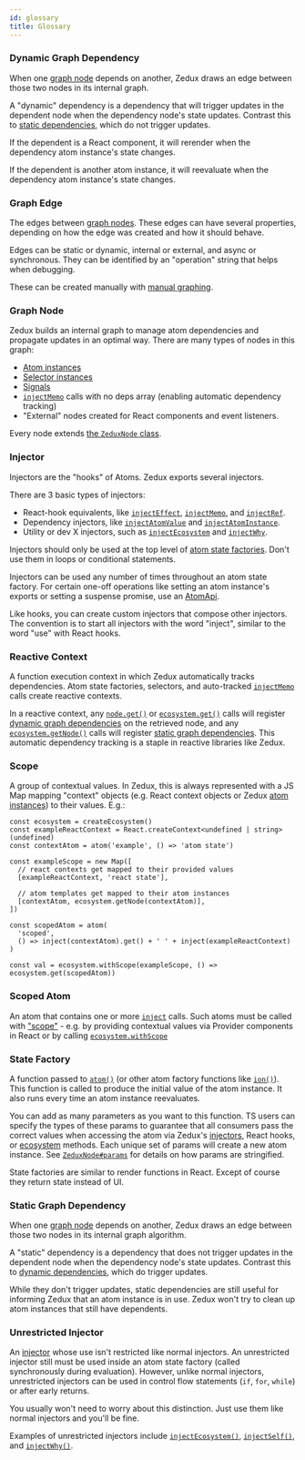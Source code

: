 ```yaml
---
id: glossary
title: Glossary
---
```


### Dynamic Graph Dependency

When one [graph node](#graph-node) depends on another, Zedux draws an edge between those two nodes in its internal graph.

A "dynamic" dependency is a dependency that will trigger updates in the dependent node when the dependency node's state updates. Contrast this to [static dependencies](#static-graph-dependency), which do not trigger updates.

If the dependent is a React component, it will rerender when the dependency atom instance's state changes.

If the dependent is another atom instance, it will reevaluate when the dependency atom instance's state changes.

### Graph Edge

The edges between [graph nodes](#graph-node). These edges can have several properties, depending on how the edge was created and how it should behave.

Edges can be static or dynamic, internal or external, and async or synchronous. They can be identified by an "operation" string that helps when debugging.

These can be created manually with [manual graphing](../../walkthrough/destruction#manual-graphing).

### Graph Node

Zedux builds an internal graph to manage atom dependencies and propagate updates in an optimal way. There are many types of nodes in this graph:

- [Atom instances](./classes/AtomInstance.mdx)
- [Selector instances](./classes/SelectorInstance.mdx)
- [Signals](./classes/Signal.mdx)
- [`injectMemo`](./injectors/injectMemo.mdx) calls with no deps array (enabling automatic dependency tracking)
- "External" nodes created for React components and event listeners.

Every node extends [the `ZeduxNode` class](./classes/ZeduxNode.mdx).

### Injector

Injectors are the "hooks" of Atoms. Zedux exports several injectors.

There are 3 basic types of injectors:

- React-hook equivalents, like [`injectEffect`](./injectors/injectEffect.mdx), [`injectMemo`](./injectors/injectMemo.mdx), and [`injectRef`](/not-done?path=./injectors/injectRef).
- Dependency injectors, like [`injectAtomValue`](./injectors/injectAtomValue.mdx) and [`injectAtomInstance`](./injectors/injectAtomInstance.mdx).
- Utility or dev X injectors, such as [`injectEcosystem`](./injectors/injectEcosystem.mdx) and [`injectWhy`](/not-done?path=./injectors/injectWhy).

Injectors should only be used at the top level of [atom state factories](#state-factory). Don't use them in loops or conditional statements.

Injectors can be used any number of times throughout an atom state factory. For certain one-off operations like setting an atom instance's exports or setting a suspense promise, use an [AtomApi](./classes/AtomApi.mdx).

Like hooks, you can create custom injectors that compose other injectors. The convention is to start all injectors with the word "inject", similar to the word "use" with React hooks.

### Reactive Context

A function execution context in which Zedux automatically tracks dependencies. Atom state factories, selectors, and auto-tracked [`injectMemo`](./injectors/injectMemo.mdx#auto-tracking) calls create reactive contexts.

In a reactive context, any [`node.get()`](./classes/ZeduxNode.mdx#get) or [`ecosystem.get()`](./classes/Ecosystem.mdx#get) calls will register [dynamic graph dependencies](#dynamic-graph-dependency) on the retrieved node, and any [`ecosystem.getNode()`](./classes/Ecosystem.mdx#getnode) calls will register [static graph dependencies](#static-graph-dependency). This automatic dependency tracking is a staple in reactive libraries like Zedux.

### Scope

A group of contextual values. In Zedux, this is always represented with a JS Map mapping "context" objects (e.g. React context objects or Zedux [atom instances](./classes/AtomInstance)) to their values. E.g.:

```tsx live ecosystemId=scope-example resultVar=val version=2
const ecosystem = createEcosystem()
const exampleReactContext = React.createContext<undefined | string>(undefined)
const contextAtom = atom('example', () => 'atom state')

const exampleScope = new Map([
  // react contexts get mapped to their provided values
  [exampleReactContext, 'react state'],

  // atom templates get mapped to their atom instances
  [contextAtom, ecosystem.getNode(contextAtom)],
])

const scopedAtom = atom(
  'scoped',
  () => inject(contextAtom).get() + ' ' + inject(exampleReactContext)
)

const val = ecosystem.withScope(exampleScope, () => ecosystem.get(scopedAtom))
```

### Scoped Atom

An atom that contains one or more [`inject`](/not-done?path=./injectors/inject) calls. Such atoms must be called with ["scope"](#scope) - e.g. by providing contextual values via Provider components in React or by calling [`ecosystem.withScope`](./classes/Ecosystem.mdx#withscope)

### State Factory

A function passed to [`atom()`](./factories/atom.mdx) (or other atom factory functions like [`ion()`](./factories/ion.mdx)). This function is called to produce the initial value of the atom instance. It also runs every time an atom instance reevaluates.

You can add as many parameters as you want to this function. TS users can specify the types of these params to guarantee that all consumers pass the correct values when accessing the atom via Zedux's [injectors](#injector), React hooks, or [ecosystem](./classes/Ecosystem.mdx) methods. Each unique set of params will create a new atom instance. See [`ZeduxNode#params`](./classes/ZeduxNode.mdx#params) for details on how params are stringified.

State factories are similar to render functions in React. Except of course they return state instead of UI.

### Static Graph Dependency

When one [graph node](#graph-node) depends on another, Zedux draws an edge between those two nodes in its internal graph algorithm.

A "static" dependency is a dependency that does not trigger updates in the dependent node when the dependency node's state updates. Contrast this to [dynamic dependencies](#dynamic-graph-dependency), which do trigger updates.

While they don't trigger updates, static dependencies are still useful for informing Zedux that an atom instance is in use. Zedux won't try to clean up atom instances that still have dependents.

### Unrestricted Injector

An [injector](#injector) whose use isn't restricted like normal injectors. An unrestricted injector still must be used inside an atom state factory (called synchronously during evaluation). However, unlike normal injectors, unrestricted injectors can be used in control flow statements (`if`, `for`, `while`) or after early returns.

You usually won't need to worry about this distinction. Just use them like normal injectors and you'll be fine.

Examples of unrestricted injectors include [`injectEcosystem()`](./injectors/injectEcosystem.mdx), [`injectSelf()`](/not-done?path=./injectors/injectSelf), and [`injectWhy()`](/not-done?path=./injectors/injectWhy).
